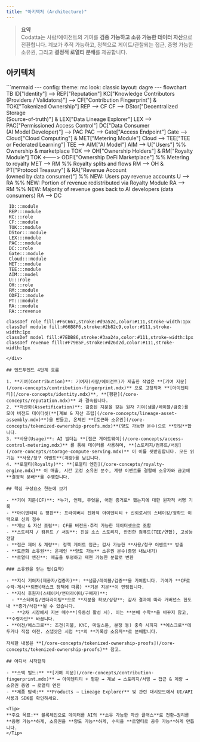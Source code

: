 ```yaml
---
title: "아키텍처 (Architecture)"
---
```


> **요약**  
> Codatta는 사람/에이전트의 기여를 **검증 가능하고 소유 가능한 데이터 자산**으로 전환합니다. 계보가 추적 가능하고, 정책으로 게이트/관찰되는 접근, 증명 가능한 소유권, 그리고 **결정적 로열티 분배**를 제공합니다.

## 아키텍처

<div style={{ transform: 'scale(1)', transformOrigin: 'top left' }}>
```mermaid
---
config:
  theme: mc
  look: classic
  layout: dagre
---
flowchart TB
    ID["Identity"] --> REP["Reputation"]
    KC["Knowledge Contributors<br>(Providers / Validators)"] --> CF["Contribution Fingerprint"] & TOK["Tokenized Ownership"]
    REP --> CF
    CF --> DStor["Decentralized Storage<br>(Source-of-truth)"] & LEX["Data Lineage Explorer"]
    LEX --> PAC["Permissioned Access Control"]
    DC["Data Consumer<br>(AI Model Developer)"] --> PAC
    PAC --> Gate["Access Endpoint"]
    Gate --> Cloud["Cloud Computing"] & MET["Metering Module"]
    Cloud --> TEE["TEE or Federated Learning"]
    TEE --> AIM["AI Model"]
    AIM --> U["Users"]
    %% Ownership & marketplace
    TOK --> OH["Ownership Holders"] & RM["Royalty Module"]
    TOK <---> ODFI["Ownership DeFi Marketplace"]
    %% Metering to royalty
    MET --> RM
    %% Royalty splits and flows
    RM --> OH & PT["Protocol Treasury"] & RA["Revenue Account<br/>(owned by data consumer)"]
    %% NEW: Users pay revenue accounts
    U --> RA
    %% NEW: Portion of revenue redistributed via Royalty Module
    RA --> RM
    %% NEW: Majority of revenue goes back to AI developers (data consumers)
    RA --> DC

     ID:::module
     REP:::module
     KC:::role
     CF:::module
     TOK:::module
     DStor:::module
     LEX:::module
     PAC:::module
     DC:::role
     Gate:::module
     Cloud:::module
     MET:::module
     TEE:::module
     AIM:::model
     U:::role
     OH:::role
     RM:::module
     ODFI:::module
     PT:::module
     RA:::module
     RA:::revenue

    classDef role fill:#F6C667,stroke:#d9a52c,color:#111,stroke-width:1px
    classDef module fill:#66B8F6,stroke:#2b82c9,color:#111,stroke-width:1px
    classDef model fill:#7EDB86,stroke:#3aa24a,color:#111,stroke-width:1px
    classDef revenue fill:#F79B5F,stroke:#d26d2d,color:#111,stroke-width:1px
```
</div>

## 엔드투엔드 4단계 흐름

1. **기여(Contribution)**: 기여자(사람/에이전트)가 제출한 작업은 **[기여 지문](/core-concepts/contribution-fingerprint.mdx)** 으로 고정되며 **[아이덴티티](/core-concepts/identity.mdx)**, **[평판](/core-concepts/reputation.mdx)** 과 결속됩니다.
2. **자산화(Assetification)**: 검증된 지문을 갖는 원자 기여(샘플/레이블/검증)를 모아 버전드 데이터셋(**[계보 & 자산 조립](/core-concepts/lineage-asset-assembly.mdx)**)을 만들고, 온체인 **[토큰화 소유권](/core-concepts/tokenized-ownership-proofs.mdx)**(양도 가능한 분수)으로 **민팅**합니다.
3. **사용(Usage)**: AI 빌더는 **[접근 게이트웨이](/core-concepts/access-control-metering.mdx)** 를 통해 데이터를 사용하며, **[스토리지/컴퓨트/서빙](/core-concepts/storage-compute-serving.mdx)** 이 이를 뒷받침합니다. 모든 읽기는 **사용/청구 이벤트**(계량)를 남깁니다.
4. **로열티(Royalty)**: **[로열티 엔진](/core-concepts/royalty-engine.mdx)** 이 매출, 시간 고정 소유권 분수, 계량 이벤트를 결합해 소유자와 금고에 **결정적 분배**를 수행합니다.

## 핵심 구성요소 한눈에 보기

- **기여 지문(CF)**: *누가, 언제, 무엇을, 어떤 증거로* 했는지에 대한 원자적 서명 기록  
- **아이덴티티 & 평판**: 프라이버시 친화적 아이덴티티 + 신뢰로서의 스테이킹/정확도 이력으로 신뢰 점수  
- **계보 & 자산 조립**: CF를 버전드·추적 가능한 데이터셋으로 조합  
- **스토리지 / 컴퓨트 / 서빙**: 진실 소스 스토리지, 안전한 컴퓨트(TEE/연합), 고성능 전달  
- **접근 제어 & 계량**: 정책 게이트 접근; 감사 가능한 **사용/청구 이벤트** 방출  
- **토큰화 소유권**: 온체인 **양도 가능** 소유권 분수(증명 내보내기)  
- **로열티 엔진**: 매출을 투명하고 재현 가능한 분할로 변환

### 소유권을 얻는 법(요약)

- **지식 기여자(제공자/검증자)**: **샘플/레이블/검증**을 기여합니다. 기여가 **CF로 수락·게시**되면(태스크 정책에 따름) **기본 지분**이 민팅됩니다.  
- **지식 후원자(스테이커/언더라이터/구매자)**:  
  - **스테이킹/언더라이팅**으로 **지분을 확보/상향**; 감사 결과에 따라 거버넌스 한도 내 **증가/삭감**될 수 있습니다.  
  - **2차 시장에서 지분 매수**(유동성 활성 시). 이는 **분배 수학**을 바꾸지 않고, **수령자만** 바꿉니다.  
- **이전/에스크로**: 조건(지불, KYC, 마일스톤, 분쟁 등) 충족 시까지 **에스크로**에 두거나 직접 이전. 스냅샷은 시점 *t*의 **기록상 소유자**로 분배합니다.

자세한 내용은 **[/core-concepts/tokenized-ownership-proofs](/core-concepts/tokenized-ownership-proofs)** 참고.

## 어디서 시작할까

- **스택 빌드:** **[기여 지문](/core-concepts/contribution-fingerprint.mdx)** → 아이덴티티 + 평판 → 계보 → 스토리지/서빙 → 접근 & 계량 → 소유권 증명 → 로열티 엔진  
- **제품 탐색:** **Products → Lineage Explorer** 및 관련 대시보드에서 UI/API 사용과 SDK를 확인하세요.

<Tip>
**주요 목표:** 블록체인으로 데이터를 AI의 **소유 가능한 자산 클래스**로 전환—권리를 **증명 가능**하게, 소유권을 **양도 가능**하게, 수익을 **로열티로 공유 가능**하게 만듭니다.
</Tip>


